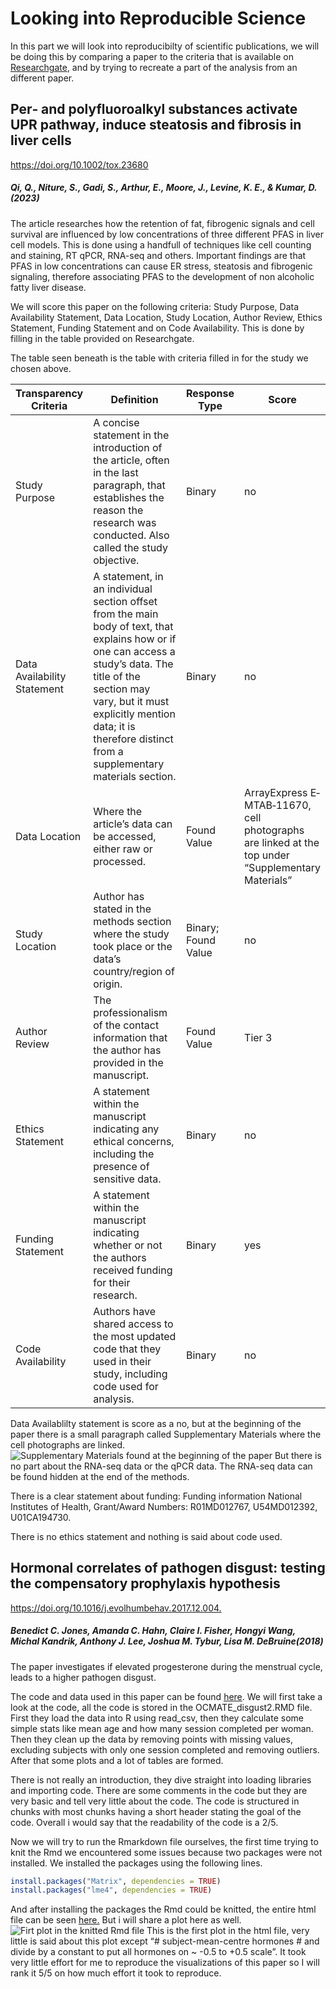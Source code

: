 # Looking into Reproducible Science

In this part we will look into reproducibilty of scientific publications, we will be doing this by comparing a paper to the criteria that is available on [Researchgate](https://www.researchgate.net/publication/340244621_Reproducibility_and_reporting_practices_in_COVID-19_preprint_manuscripts), and by trying to recreate a part of the analysis from an different paper.



## Per‐ and polyfluoroalkyl substances activate UPR pathway, induce steatosis and fibrosis in liver cells



<https://doi.org/10.1002/tox.23680>

<h5>

Qi, Q., Niture, S., Gadi, S., Arthur, E., Moore, J., Levine, K. E., & Kumar, D. (2023)

</h5>

The article researches how the retention of fat, fibrogenic signals and cell survival are influenced by low concentrations of three different PFAS in liver cell models. This is done using a handfull of techniques like cell counting and staining, RT qPCR, RNA-seq and others. Important findings are that PFAS in low concentrations can cause ER stress, steatosis and fibrogenic signaling, therefore associating PFAS to the development of non alcoholic fatty liver disease.

We will score this paper on the following criteria: Study Purpose, Data Availability Statement, Data Location, Study Location, Author Review, Ethics Statement, Funding Statement and on Code Availability. This is done by filling in the table provided on Researchgate.

The table seen beneath is the table with criteria filled in for the study we chosen above.

+-----------------------------+--------------------------------------------------------------------------------------------------------------------------------------------------------------------------------------------------------------------------------------------------------------------------+---------------------+---------------------------------------------------------------------------------------------------+
| Transparency Criteria       | Definition                                                                                                                                                                                                                                                               | Response Type       | Score                                                                                             |
+=============================+==========================================================================================================================================================================================================================================================================+=====================+===================================================================================================+
| Study Purpose               | A concise statement in the introduction of the article, often in the last paragraph, that establishes the reason the research was conducted. Also called the study objective.                                                                                            | Binary              | no                                                                                                |
+-----------------------------+--------------------------------------------------------------------------------------------------------------------------------------------------------------------------------------------------------------------------------------------------------------------------+---------------------+---------------------------------------------------------------------------------------------------+
| Data Availability Statement | A statement, in an individual section offset from the main body of text, that explains how or if one can access a study's data. The title of the section may vary, but it must explicitly mention data; it is therefore distinct from a supplementary materials section. | Binary              | no                                                                                                |
+-----------------------------+--------------------------------------------------------------------------------------------------------------------------------------------------------------------------------------------------------------------------------------------------------------------------+---------------------+---------------------------------------------------------------------------------------------------+
| Data Location               | Where the article's data can be accessed, either raw or processed.                                                                                                                                                                                                       | Found Value         | ArrayExpress E‐MTAB‐11670, cell photographs are linked at the top under "Supplementary Materials" |
+-----------------------------+--------------------------------------------------------------------------------------------------------------------------------------------------------------------------------------------------------------------------------------------------------------------------+---------------------+---------------------------------------------------------------------------------------------------+
| Study Location              | Author has stated in the methods section where the study took place or the data's country/region of origin.                                                                                                                                                              | Binary; Found Value | no                                                                                                |
+-----------------------------+--------------------------------------------------------------------------------------------------------------------------------------------------------------------------------------------------------------------------------------------------------------------------+---------------------+---------------------------------------------------------------------------------------------------+
| Author Review               | The professionalism of the contact information that the author has provided in the manuscript.                                                                                                                                                                           | Found Value         | Tier 3                                                                                            |
+-----------------------------+--------------------------------------------------------------------------------------------------------------------------------------------------------------------------------------------------------------------------------------------------------------------------+---------------------+---------------------------------------------------------------------------------------------------+
| Ethics Statement            | A statement within the manuscript indicating any ethical concerns, including the presence of sensitive data.                                                                                                                                                             | Binary              | no                                                                                                |
+-----------------------------+--------------------------------------------------------------------------------------------------------------------------------------------------------------------------------------------------------------------------------------------------------------------------+---------------------+---------------------------------------------------------------------------------------------------+
| Funding Statement           | A statement within the manuscript indicating whether or not the authors received funding for their research.                                                                                                                                                             | Binary              | yes                                                                                               |
+-----------------------------+--------------------------------------------------------------------------------------------------------------------------------------------------------------------------------------------------------------------------------------------------------------------------+---------------------+---------------------------------------------------------------------------------------------------+
| Code Availability           | Authors have shared access to the most updated code that they used in their study, including code used for analysis.                                                                                                                                                     | Binary              | no                                                                                                |
+-----------------------------+--------------------------------------------------------------------------------------------------------------------------------------------------------------------------------------------------------------------------------------------------------------------------+---------------------+---------------------------------------------------------------------------------------------------+

Data Availablilty statement is score as a no, but at the beginning of the paper there is a small paragraph called Supplementary Materials where the cell photographs are linked. ![Supplementary Materials found at the beginning of the paper](data/images/supplementary_materials.png) But there is no part about the RNA-seq data or the qPCR data. The RNA-seq data can be found hidden at the end of the methods.

There is a clear statement about funding: Funding information National Institutes of Health, Grant/Award Numbers: R01MD012767, U54MD012392, U01CA194730.

There is no ethics statement and nothing is said about code used.


## Hormonal correlates of pathogen disgust: testing the compensatory prophylaxis hypothesis



<https://doi.org/10.1016/j.evolhumbehav.2017.12.004.>

<h5>

Benedict C. Jones, Amanda C. Hahn, Claire I. Fisher, Hongyi Wang, Michal Kandrik, Anthony J. Lee, Joshua M. Tybur, Lisa M. DeBruine(2018)

</h5>
The paper investigates if elevated progesterone during the menstrual cycle,  leads to a higher pathogen disgust. 

The code and data used in this paper can be found [here](https://osf.io/93n2d/files/osfstorage). We will first take a look at the code, all the code is stored in the OCMATE_disgust2.RMD file.
First they load the data into R using read_csv, then they calculate some simple stats like mean age and how many session completed per woman. Then they clean up the data by removing points with missing values, excluding subjects with only one session completed and removing outliers. After that some plots and a lot of tables are formed. 

There is not really an introduction, they dive straight into loading libraries and importing code. There are some comments in the code but they are very basic and tell very little about the code. The code is structured in chunks with most chunks having a short header stating the goal of the code. Overall i would say that the readability of the code is a 2/5.

Now we will try to run the Rmarkdown file ourselves, the first time trying to knit the Rmd we encountered some issues because two packages were not installed. We installed the packages using the following lines.
```r
install.packages("Matrix", dependencies = TRUE)
install.packages("lme4", dependencies = TRUE)
```
And after installing the packages the Rmd could be knitted, the entire html file can be seen [here.](docs/CopyOfOCMATE_disgust2.html) But i will share a plot here as well. 
![Firt plot in the knitted Rmd file](data/images/First_graph_replicated_study.png)
This is the first plot in the html file, very little is said about this plot except "# subject-mean-centre hormones # and divide by a constant to put all hormones on ~ -0.5 to +0.5 scale". It took very little effort for me to reproduce the visualizations of this paper so I will rank it 5/5 on how much effort it took to reproduce. 

